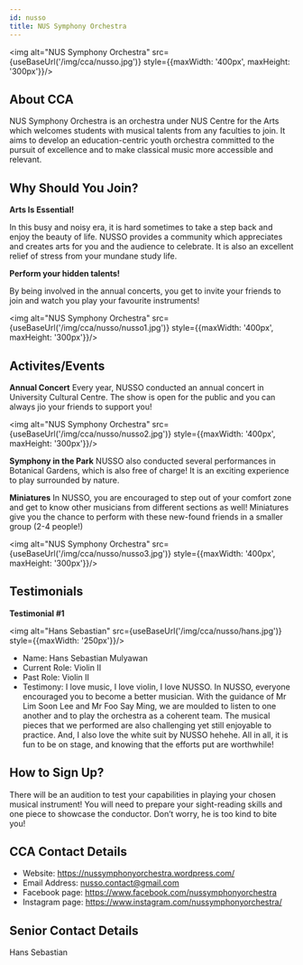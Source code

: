 ```yaml
---
id: nusso
title: NUS Symphony Orchestra
---
```



<img alt="NUS Symphony Orchestra" src={useBaseUrl('/img/cca/nusso.jpg')} style={{maxWidth: '400px', maxHeight: '300px'}}/>

## About CCA
NUS Symphony Orchestra is an orchestra under NUS Centre for the Arts which welcomes students with musical talents from any faculties to join. It aims to develop an education-centric youth orchestra committed to the pursuit of excellence and to make classical music more accessible and relevant.


## Why Should You Join?
**Arts Is Essential!**

In this busy and noisy era, it is hard sometimes to take a step back and enjoy the beauty of life. NUSSO provides a community which appreciates and creates arts for you and the audience to celebrate. It is also an excellent relief of stress from your mundane study life.

**Perform your hidden talents!**

By being involved in the annual concerts, you get to invite your friends to join and watch you play your favourite instruments!

<img alt="NUS Symphony Orchestra" src={useBaseUrl('/img/cca/nusso/nusso1.jpg')} style={{maxWidth: '400px', maxHeight: '300px'}}/>


## Activites/Events
**Annual Concert**
Every year, NUSSO conducted an annual concert in University Cultural Centre. The show is open for the public and you can always jio your friends to support you!

<img alt="NUS Symphony Orchestra" src={useBaseUrl('/img/cca/nusso/nusso2.jpg')} style={{maxWidth: '400px', maxHeight: '300px'}}/>

**Symphony in the Park**
NUSSO also conducted several performances in Botanical Gardens, which is also free of charge! It is an exciting experience to play surrounded by nature.

**Miniatures**
In NUSSO, you are encouraged to step out of your comfort zone and get to know other musicians from different sections as well! Miniatures give you the chance to perform with these new-found friends in a smaller group (2-4 people!)

<img alt="NUS Symphony Orchestra" src={useBaseUrl('/img/cca/nusso/nusso3.jpg')} style={{maxWidth: '400px', maxHeight: '300px'}}/>


## Testimonials
**Testimonial #1**

<img alt="Hans Sebastian" src={useBaseUrl('/img/cca/nusso/hans.jpg')} style={{maxWidth: '250px'}}/>

- Name: Hans Sebastian Mulyawan
- Current Role: Violin II
- Past Role: Violin II
- Testimony: I love music, I love violin, I love NUSSO. In NUSSO, everyone encouraged you to become a better musician. With the guidance of Mr Lim Soon Lee and Mr Foo Say Ming, we are moulded to listen to one another and to play the orchestra as a coherent team. The musical pieces that we performed are also challenging yet still enjoyable to practice. And, I also love the white suit by NUSSO hehehe. All in all, it is fun to be on stage, and knowing that the efforts put are worthwhile!


## How to Sign Up?
There will be an audition to test your capabilities in playing your chosen musical instrument! You will need to prepare your sight-reading skills and one piece to showcase the conductor. Don’t worry, he is too kind to bite you!


## CCA Contact Details
- Website: https://nussymphonyorchestra.wordpress.com/
- Email Address: nusso.contact@gmail.com
- Facebook page: https://www.facebook.com/nussymphonyorchestra
- Instagram page: https://www.instagram.com/nussymphonyorchestra/


## Senior Contact Details
Hans Sebastian
